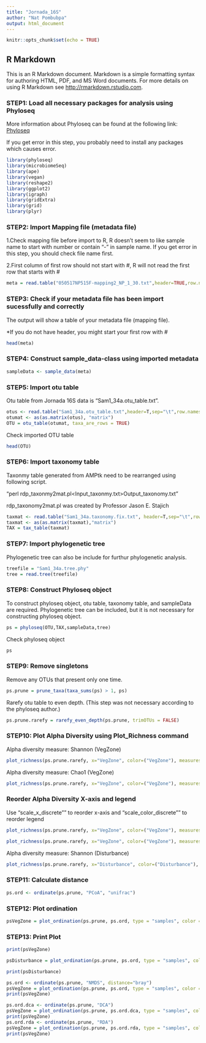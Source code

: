 ```yaml
---
title: "Jornada_16S"
author: "Nat Pombubpa"
output: html_document
---
```


```r
knitr::opts_chunk$set(echo = TRUE)
```

## R Markdown

This is an R Markdown document. Markdown is a simple formatting syntax for authoring HTML, PDF, and MS Word documents. For more details on using R Markdown see <http://rmarkdown.rstudio.com>.


### STEP1: Load all necessary packages for analysis using Phyloseq

More information about Phyloseq can be found at the following link:
[Phyloseq](https://joey711.github.io/phyloseq/)

If you get error in this step, you probably need to install any packages which causes error.

```r
library(phyloseq)
library(microbiomeSeq)
library(ape)
library(vegan)
library(reshape2)
library(ggplot2)
library(igraph)
library(gridExtra)
library(grid)
library(plyr)
```

### STEP2: Import Mapping file (metadata file)

1.Check mapping file before import to R, R doesn't seem to like sample name to start with number or contain "-" in sample name. If you get error in this step, you should check file name first.

2.First column of first row should not start with #, R will not read the first row that starts with #

```r
meta = read.table("050517NP515F-mapping2_NP_1_30.txt",header=TRUE,row.names=1,sep="\t",stringsAsFactors=FALSE)
```

### STEP3: Check if your metadata file has been import sucessfully and correctly

The output will show a table of your metadata file (mapping file).

*If you do not have header, you might start your first row with #

```r
head(meta)
```

### STEP4: Construct sample_data-class using imported metadata 

```r
sampleData <- sample_data(meta)
```



### STEP5: Import otu table

Otu table from Jornada 16S data is "Sam1_34a.otu_table.txt".

```r
otus <- read.table("Sam1_34a.otu_table.txt",header=T,sep="\t",row.names=1)
otumat <- as(as.matrix(otus), "matrix")
OTU = otu_table(otumat, taxa_are_rows = TRUE)
```

Check imported OTU table 

```r
head(OTU)
```



### STEP6: Import taxonomy table

Taxonmy table generated from AMPtk need to be rearranged using following script.

"perl rdp_taxonmy2mat.pl<Input_taxonmy.txt>Output_taxonomy.txt"

rdp_taxonomy2mat.pl was created by Professor Jason E. Stajich

```r
taxmat <- read.table("Sam1_34a.taxonomy.fix.txt", header=T,sep="\t",row.names=1)
taxmat <- as(as.matrix(taxmat),"matrix")
TAX = tax_table(taxmat)
```

### STEP7: Import phylogenetic tree

Phylogenetic tree can also be include for furthur phylogenetic analysis.

```r
treefile = "Sam1_34a.tree.phy"
tree = read.tree(treefile)
```

### STEP8: Construct Phyloseq object

To construct phyloseq object, otu table, taxonomy table, and sampleData are required.
Phylogenetic tree can be included, but it is not necessary for constructing phyloseq object.

```r
ps = phyloseq(OTU,TAX,sampleData,tree)
```

Check phyloseq object

```r
ps
```


### STEP9: Remove singletons

Remove any OTUs that present only one time.

```r
ps.prune = prune_taxa(taxa_sums(ps) > 1, ps)
```

Rarefy otu table to even depth.
(This step was not necessary according to the phyloseq author.)

```r
ps.prune.rarefy = rarefy_even_depth(ps.prune, trimOTUs = FALSE)
```


### STEP10: Plot Alpha Diversity using Plot_Richness command

Alpha diversity measure: Shannon (VegZone)

```r
plot_richness(ps.prune.rarefy, x="VegZone", color=("VegZone"), measures=c( "Shannon")) + geom_boxplot() + ggtitle("Alpha Diversity (Shannon) by Veggitation Zone")
```

Alpha diversity measure: Chao1 (VegZone)

```r
plot_richness(ps.prune.rarefy, x="VegZone", color=("VegZone"), measures=c( "Chao1")) + geom_boxplot() + ggtitle("Alpha Diversity (Chao1) by Veggitation Zone")
```

### Reorder Alpha Diversity X-axis and legend 

Use "scale_x_discrete"" to reorder x-axis and "scale_color_discrete"" to reorder legend

```r

plot_richness(ps.prune.rarefy, x="VegZone", color=("VegZone"), measures=c( "Chao1")) + geom_boxplot() + ggtitle("Alpha Diversity (Chao1) by Veggitation Zone") + scale_x_discrete(limits=c("Mesquite","Grassland", "Creosote", "Tarbush", "Playa")) + scale_color_discrete(breaks=c("Mesquite","Grassland", "Creosote", "Tarbush", "Playa"))

```


```r
plot_richness(ps.prune.rarefy, x="VegZone", color=("VegZone"), measures=c( "Shannon")) + geom_boxplot() + ggtitle("Alpha Diversity (Shannon) by Veggitation Zone") + scale_x_discrete(limits=c("Mesquite","Grassland", "Creosote", "Tarbush", "Playa")) + scale_color_discrete(breaks=c("Mesquite","Grassland", "Creosote", "Tarbush", "Playa"))
```


Alpha diversity measure: Shannon (Disturbance)

```r
plot_richness(ps.prune.rarefy, x="Disturbance", color=("Disturbance"), measures=c( "Chao1","Shannon", "Observed")) + geom_boxplot() + ggtitle("Alpha Diversity by Disturbance")
```

### STEP11: Calculate distance

```r
ps.ord <- ordinate(ps.prune, "PCoA", "unifrac")
```

### STEP12: Plot ordination

```r
psVegZone = plot_ordination(ps.prune, ps.ord, type = "samples", color = "VegZone") + stat_ellipse(geom = "polygon", alpha = 1/18, aes(fill = VegZone)) + theme_bw() + ggtitle("Beta Diversity (PCoA) by VegZone")
```

### STEP13: Print Plot

```r
print(psVegZone)
```

```r
psDisturbance = plot_ordination(ps.prune, ps.ord, type = "samples", color = "Disturbance") + stat_ellipse(geom = "polygon", alpha = 1/18, aes(fill = Disturbance)) + theme_bw() + ggtitle("Beta Diversity (PCoA) by Disturbance")
```

```r
print(psDisturbance)
```

``` r

ps.ord <- ordinate(ps.prune, "NMDS", distance="bray")
psVegZone = plot_ordination(ps.prune, ps.ord, type = "samples", color = "VegZone") + stat_ellipse(geom = "polygon", alpha = 1/18, aes(fill = VegZone)) + theme_bw() + ggtitle("Beta Diversity (NMDS) by VegZone")
print(psVegZone)

ps.ord.dca <- ordinate(ps.prune, "DCA")
psVegZone = plot_ordination(ps.prune, ps.ord.dca, type = "samples", color = "VegZone") + stat_ellipse(geom = "polygon", alpha = 1/18, aes(fill = VegZone)) + theme_bw() + ggtitle("Beta Diversity (DCA) by VegZone")
print(psVegZone)
ps.ord.rda <- ordinate(ps.prune, "RDA")
psVegZone = plot_ordination(ps.prune, ps.ord.rda, type = "samples", color = "VegZone") + stat_ellipse(geom = "polygon", alpha = 1/18, aes(fill = VegZone)) + theme_bw() + ggtitle("Beta Diversity (RDA) by VegZone")
print(psVegZone)

```

